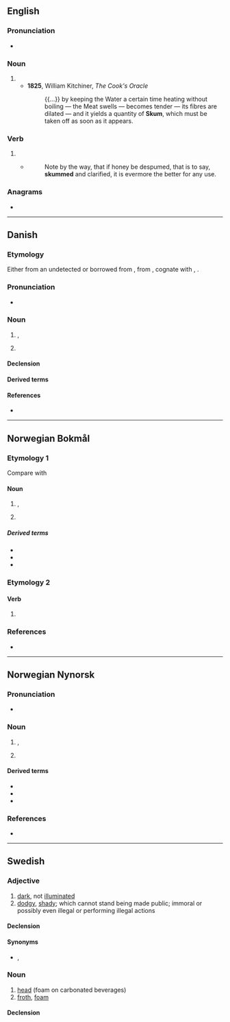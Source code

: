 ==English==

===Pronunciation===
* {{IPA|en|/skʌm/}}

===Noun===
{{en-noun|?}}

# {{obsolete form of|en|scum|gloss=surface impurities}}
#* '''1825''', William Kitchiner, ''The Cook's Oracle''
#*: {{...}} by keeping the Water a certain time heating without boiling — the Meat swells — becomes tender — its fibres are dilated — and it yields a quantity of '''Skum''', which must be taken off as soon as it appears.

===Verb===
{{en-verb|skums|skumming|skummed}}

# {{obsolete form of|en|scum|gloss=remove surface impurities}}
#* {{rfdatek|en|Holland}}
#*: Note by the way, that if honey be despumed, that is to say, '''skummed''' and clarified, it is evermore the better for any use.

===Anagrams===
* {{anagrams|en|a=kmsu|MuSK|Musk|musk}}

----

==Danish==

===Etymology===
Either from an undetected {{inh|da|non|*skúm}} or borrowed from {{bor|da|gml|schūm}}, from {{der|da|gem-pro|*skūmaz|g=m||foam}}, cognate with {{cog|de|Schaum}}, {{cog|nl|schuim}}.

===Pronunciation===
* {{IPA|da|/skomˀ/|[ˈsɡ̊ɔmˀ]}}

===Noun===
{{da-noun|dc=1|et|-}}

# {{l|en|foam}}, {{l|en|froth}} {{q|a mass of small bubbles in a liquid}}
# {{l|en|foam}} {{q|plastic material with numerous small pockets of air or gas}}
#: {{synonyms|da|skumplast}}

====Declension====
{{da-decl|et|dc=1|n=sg}}

====Derived terms====
{{der4|da
|barberskum
|flødeskum
|havskum
|skumklædt
|skummadras
|skumme
|skumplast
|skumpude
|skumslukker
|skumsprøjt
|skumstribe
|skumtop
|sæbeskum
|ølskum
}}

====References====
* {{R:DDO}}

----

==Norwegian Bokmål==
{{wikipedia|lang=no}}

===Etymology 1===
Compare with {{cog|de|Schaum}}

====Noun====
{{nb-noun-nu|skumm}}

# {{l|en|foam}}, {{l|en|froth}}
# {{q|from soap, shampoo}} {{l|en|lather}}

=====Derived terms=====
* {{l|nb|barberskum}}
* {{l|nb|skumgummi}}
* {{l|nb|skumme}}

===Etymology 2===

====Verb====
{{nb-verb-form}}

# {{imperative of|nb|skumme}}

===References===
* {{R:The Bokmål Dictionary}}

----

==Norwegian Nynorsk==
{{wikipedia|lang=nn}}

===Pronunciation===
* {{IPA|no|/skʊmː/}}

===Noun===
{{nn-noun-nu|skumm}}

# {{l|en|foam}}, {{l|en|froth}}
# {{q|from soap, shampoo}} {{l|en|lather}}

====Derived terms====
* {{l|nn|barberskum}}
* {{l|nn|skumgummi}}
* {{l|nn|skumme}}

===References===
* {{R:The Nynorsk Dictionary}}

----

==Swedish==

===Adjective===
{{sv-adj|skummare|skummast}}

# [[dark]], not [[illuminate]]d
# [[dodgy]], [[shady]]; which cannot stand being made public; immoral or possibly even illegal or performing illegal actions

====Declension====
{{sv-adj-reg|alt=skumm}}

====Synonyms====
* {{sense|dark}} {{l|sv|mörk}}, {{l|sv|oupplyst}}

===Noun===
{{sv-noun|n}}

# [[head]] (foam on carbonated beverages)
# [[froth]], [[foam]]

====Declension====
{{sv-infl-noun-n-zero|stem=skumm}}